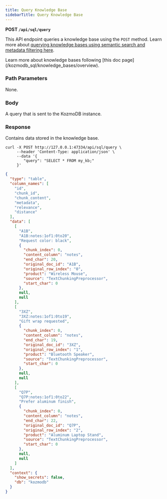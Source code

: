 ```yaml
---
title: Query Knowledge Base
sidebarTitle: Query Knowledge Base
---
```


**POST `/api/sql/query`**

This API endpoint queries a knowledge base using the `POST` method. Learn more about [querying knowledge bases using semantic search and metadata filtering here](/kozmodb_sql/knowledge_bases/query).

<Tip>
Learn more about knowledge bases following [this doc page](/kozmodb_sql/knowledge_bases/overview).
</Tip>

### Path Parameters

None.

### Body

<ParamField body='query' type='string' required>
A query that is sent to the KozmoDB instance.
</ParamField>

### Response

Contains data stored in the knowledge base.

<RequestExample>

```shell Shell
curl -X POST http://127.0.0.1:47334/api/sql/query \
     --header 'Content-Type: application/json' \
     --data '{
        "query": "SELECT * FROM my_kb;"
     }'
```

</RequestExample>

<ResponseExample>

```json Response
{
  "type": "table",
  "column_names": [
    "id",
    "chunk_id",
    "chunk_content",
    "metadata",
    "relevance",
    "distance"
  ],
  "data": [
    [
      "A1B",
      "A1B:notes:1of1:0to20",
      "Request color: black",
      {
        "chunk_index": 0,
        "content_column": "notes",
        "end_char": 20,
        "original_doc_id": "A1B",
        "original_row_index": "0",
        "product": "Wireless Mouse",
        "source": "TextChunkingPreprocessor",
        "start_char": 0
      },
      null,
      null
    ],
    [
      "3XZ",
      "3XZ:notes:1of1:0to19",
      "Gift wrap requested",
      {
        "chunk_index": 0,
        "content_column": "notes",
        "end_char": 19,
        "original_doc_id": "3XZ",
        "original_row_index": "1",
        "product": "Bluetooth Speaker",
        "source": "TextChunkingPreprocessor",
        "start_char": 0
      },
      null,
      null
    ],
    [
      "Q7P",
      "Q7P:notes:1of1:0to22",
      "Prefer aluminum finish",
      {
        "chunk_index": 0,
        "content_column": "notes",
        "end_char": 22,
        "original_doc_id": "Q7P",
        "original_row_index": "2",
        "product": "Aluminum Laptop Stand",
        "source": "TextChunkingPreprocessor",
        "start_char": 0
      },
      null,
      null
    ]
  ],
  "context": {
    "show_secrets": false,
    "db": "kozmodb"
  }
}
```

</ResponseExample>
